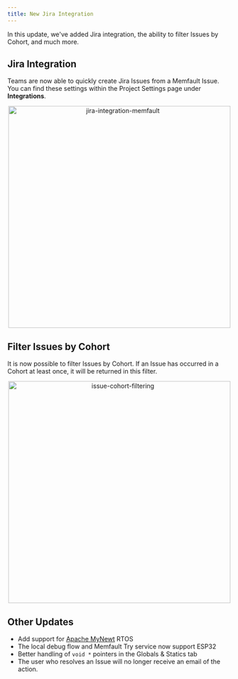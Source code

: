 ```yaml
---
title: New Jira Integration
---
```


In this update, we've added Jira integration, the ability to filter Issues by
Cohort, and much more.

<!-- truncate -->

## Jira Integration

Teams are now able to quickly create Jira Issues from a Memfault Issue. You can
find these settings within the Project Settings page under **Integrations**.

<p align="center">
  <img
    width="500"
    src="/img/blog/2020-01-27-jira-integration-issue.png"
    alt="jira-integration-memfault"
  />
</p>

## Filter Issues by Cohort

It is now possible to filter Issues by Cohort. If an Issue has occurred in a
Cohort at least once, it will be returned in this filter.

<p align="center">
  <img
    width="500"
    src="/img/blog/2020-01-27-issue-cohort-filtering.png"
    alt="issue-cohort-filtering"
  />
</p>

## Other Updates

- Add support for [Apache MyNewt](https://mynewt.apache.org/) RTOS
- The local debug flow and Memfault Try service now support ESP32
- Better handling of `void *` pointers in the Globals & Statics tab
- The user who resolves an Issue will no longer receive an email of the action.
